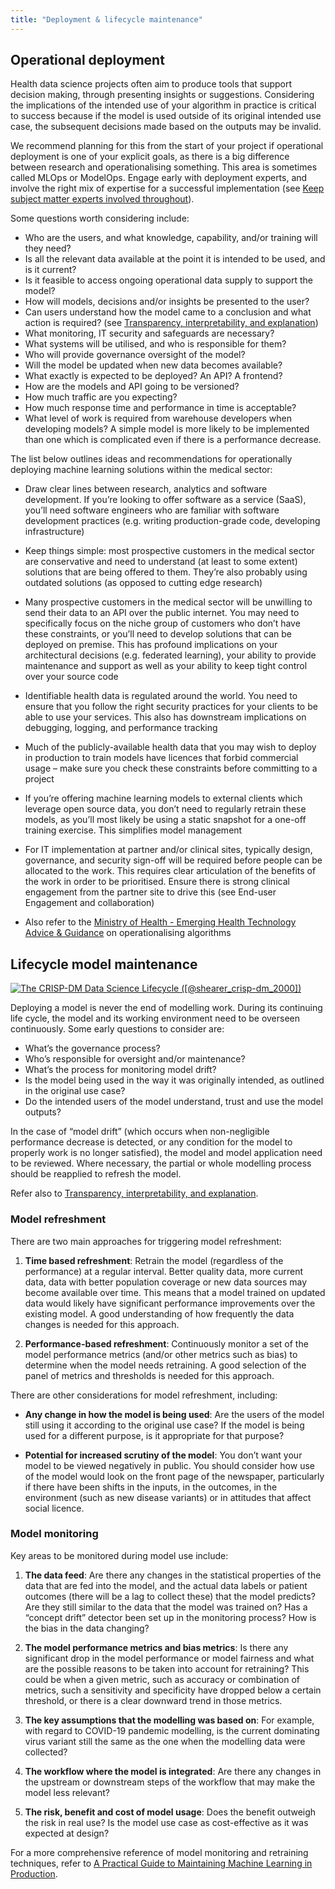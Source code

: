```yaml
---
title: "Deployment & lifecycle maintenance"
---
```


## Operational deployment

Health data science projects often aim to produce tools that support decision making, through presenting insights or suggestions. Considering the implications of the intended use of your algorithm in practice is critical to success because if the model is used outside of its original intended use case, the subsequent decisions made based on the outputs may be invalid.

We recommend planning for this from the start of your project if operational deployment is one of your explicit goals, as there is a big difference between research and operationalising something. This area is sometimes called MLOps or ModelOps. Engage early with deployment experts, and involve the right mix of expertise for a successful implementation (see [Keep subject matter experts involved throughout](evaluation.qmd#keep-subject-matter-experts-involved-throughout)).

Some questions worth considering include:

* Who are the users, and what knowledge, capability, and/or training will they need?
* Is all the relevant data available at the point it is intended to be used, and is it current?
* Is it feasible to access ongoing operational data supply to support the model?
* How will models, decisions and/or insights be presented to the user?
* Can users understand how the model came to a conclusion and what action is required? (see [Transparency, interpretability, and explanation](evaluation.qmd#transparency-interpretability-and-explanation))
* What monitoring, IT security and safeguards are necessary?
* What systems will be utilised, and who is responsible for them?
* Who will provide governance oversight of the model?
* Will the model be updated when new data becomes available?
* What exactly is expected to be deployed? An API? A frontend?
* How are the models and API going to be versioned?
* How much traffic are you expecting?
* How much response time and performance in time is acceptable?
* What level of work is required from warehouse developers when developing models? A simple model is more likely to be implemented than one which is complicated even if there is a performance decrease.

The list below outlines ideas and recommendations for operationally deploying machine learning solutions within the medical sector:

* Draw clear lines between research, analytics and software development. If you’re looking to offer software as a service (SaaS), you’ll need software engineers who are familiar with software development practices (e.g. writing production-grade code, developing infrastructure)

* Keep things simple: most prospective customers in the medical sector are conservative and need to understand (at least to some extent) solutions that are being offered to them. They’re also probably using outdated solutions (as opposed to cutting edge research)

* Many prospective customers in the medical sector will be unwilling to send their data to an API over the public internet. You may need to specifically focus on the niche group of customers who don’t have these constraints, or you’ll need to develop solutions that can be deployed on premise. This has profound implications on your architectural decisions (e.g. federated learning), your ability to provide maintenance and support as well as your ability to keep tight control over your source code

* Identifiable health data is regulated around the world. You need to ensure that you follow the right security practices for your clients to be able to use your services. This also has downstream implications on debugging, logging, and performance tracking

* Much of the publicly-available health data that you may wish to deploy in production to train models have licences that forbid commercial usage – make sure you check these constraints before committing to a project

* If you’re offering machine learning models to external clients which leverage open source data, you don’t need to regularly retrain these models, as you’ll most likely be using a static snapshot for a one-off training exercise. This simplifies model management

* For IT implementation at partner and/or clinical sites, typically design, governance, and security sign-off will be required before people can be allocated to the work. This requires clear articulation of the benefits of the work in order to be prioritised. Ensure there is strong clinical engagement from the partner site to drive this (see End-user Engagement and collaboration)

* Also refer to the [Ministry of Health - Emerging Health Technology Advice & Guidance](https://www.health.govt.nz/our-work/digital-health/vision-health-technology/emerging-health-technology-advice-and-guidance) on operationalising algorithms

## Lifecycle model maintenance

[![The CRISP-DM Data Science Lifecycle ([@shearer_crisp-dm_2000])](/img/CRISP-DM.png){fig-alt="The CRISP-DM Data Science Lifecycle"}](https://www.datascience-pm.com/crisp-dm-2/)

Deploying a model is never the end of modelling work. During its continuing life cycle, the model and its working environment need to be overseen continuously.  Some early questions to consider are:

* What’s the governance process?
* Who’s responsible for oversight and/or maintenance?
* What’s the process for monitoring model drift?
* Is the model being used in the way it was originally intended, as outlined in the original use case?
* Do the intended users of the model understand, trust and use the model outputs?

In the case of “model drift” (which occurs when non-negligible performance decrease is detected, or any condition for the model to properly work is no longer satisfied), the model and model application need to be reviewed. Where necessary, the partial or whole modelling process should be reapplied to refresh the model.

Refer also to [Transparency, interpretability, and explanation](evaluation.qmd#transparency-interpretability-and-explanation).

### Model refreshment

There are two main approaches for triggering model refreshment:

1. **Time based refreshment**: Retrain the model (regardless of the performance) at a regular interval. Better quality data, more current data, data with better population coverage or new data sources may become available over time. This means that a model trained on updated data would likely have significant performance improvements over the existing model. A good understanding of how frequently the data changes is needed for this approach.

2. **Performance-based refreshment**: Continuously monitor a set of the model performance metrics (and/or other metrics such as bias) to determine when the model needs retraining.  A good selection of the panel of metrics and thresholds is needed for this approach.

There are other considerations for model refreshment, including:

* **Any change in how the model is being used**: Are the users of the model still using it according to the original use case?  If the model is being used for a different purpose, is it appropriate for that purpose?

* **Potential for increased scrutiny of the model**: You don’t want your model to be viewed negatively in public. You should consider how use of the model would look on the front page of the newspaper, particularly if there have been shifts in the inputs, in the outcomes, in the environment (such as new disease variants) or in attitudes that affect social licence.

### Model monitoring

Key areas to be monitored during model use include:

1. **The data feed**: Are there any changes in the statistical properties of the data that are fed into the model, and the actual data labels or patient outcomes (there will be a lag to collect these) that the model predicts? Are they still similar to the data that the model was trained on? Has a “concept drift” detector been set up in the monitoring process? How is the bias in the data changing?

2. **The model performance metrics and bias metrics**: Is there any significant drop in the model performance or model fairness and what are the possible reasons to be taken into account for retraining?  This could be when a given metric, such as accuracy or combination of metrics, such a sensitivity and specificity have dropped below a certain threshold, or there is a clear downward trend in those metrics.

3. **The key assumptions that the modelling was based on**: For example, with regard to COVID-19 pandemic modelling, is the current dominating virus variant still the same as the one when the modelling data were collected?

4. **The workflow where the model is integrated**: Are there any changes in the upstream or downstream steps of the workflow that may make the model less relevant?

5. **The risk, benefit and cost of model usage**: Does the benefit outweigh the risk in real use? Is the model use case as cost-effective as it was expected at design?

For a more comprehensive reference of model monitoring and retraining techniques, refer to [A Practical Guide to Maintaining Machine Learning in Production](https://eugeneyan.com/writing/practical-guide-to-maintaining-machine-learning/).
